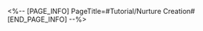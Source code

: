 <%-- [PAGE_INFO]
PageTitle=#Tutorial/Nurture Creation#
[END_PAGE_INFO] --%>
{{Tutorial
|sort      = 960101
|title     = Nurture Creation
|subtitle  = 
|type      = 
|about     = 
|image1    = Tutorial Nurture Creation 1.png{{subst:void|<!--$UPLOAD:<<SpriteOutput/TutorialPic/TutorialPage_960101.png>-<Tutorial Nurture Creation 1.png>-<Tutorial Files>>-->}}
|text1     = In the Lifeform Oven, the {{Color|h|nobold=1|Base Traits}} of the two parental creations have a {{Color|h|nobold=1|random chance of being inherited}} by new creations.
|image2    = Tutorial Nurture Creation 2.png{{subst:void|<!--$UPLOAD:<<SpriteOutput/TutorialPic/TutorialPage_960102.png>-<Tutorial Nurture Creation 2.png>-<Tutorial Files>>-->}}
|text2     = By {{Color|h|nobold=1|nurturing creations}} and obtaining new traits or rare creations, you can {{Color|h|nobold=1|increase your Research Level}}.
}}